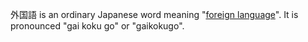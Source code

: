 外国語 is an ordinary Japanese word meaning "[[foreign language]]".  It is pronounced "gai koku go" or "gaikokugo".